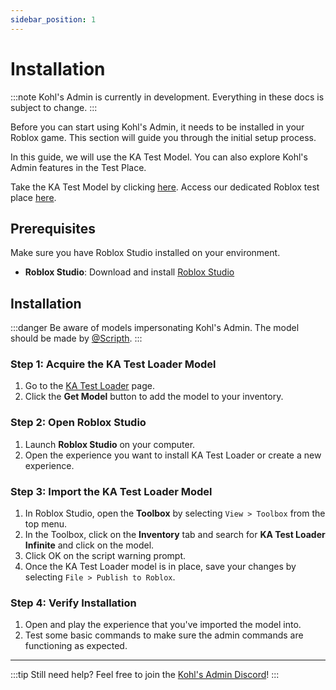 ```yaml
--- 
sidebar_position: 1
---
```


# Installation


:::note
Kohl's Admin is currently in development. Everything in these docs is subject to change.
:::

Before you can start using Kohl's Admin, it needs to be installed in your Roblox game. This section will guide you through the initial setup process.

In this guide, we will use the KA Test Model. You can also explore Kohl's Admin features in the Test Place.

<Tabs>
  <TabItem value="testmodel" label="KA Test Model" default>
    Take the KA Test Model by clicking <a href="https://create.roblox.com/store/asset/18525985332/KA" target="_blank" rel="noopener noreferrer">here</a>.
  </TabItem>
  <TabItem value="testplace" label="KA Test Place">
    Access our dedicated Roblox test place <a href="https://www.roblox.com/games/18274376677/KA-Demo" target="_blank" rel="noopener noreferrer">here</a>.
  </TabItem>
</Tabs>

## Prerequisites

Make sure you have Roblox Studio installed on your environment.

- **Roblox Studio**: Download and install [Roblox Studio](https://www.roblox.com/create)

## Installation

:::danger
Be aware of models impersonating Kohl's Admin. The model should be made by [@Scripth](https://www.roblox.com/users/44391621/profile).
:::

### Step 1: Acquire the KA Test Loader Model

1. Go to the [KA Test Loader](https://create.roblox.com/store/asset/18525985332/KA) page.
2. Click the **Get Model** button to add the model to your inventory.

### Step 2: Open Roblox Studio

1. Launch **Roblox Studio** on your computer.
2. Open the experience you want to install KA Test Loader or create a new experience.

### Step 3: Import the KA Test Loader Model

1. In Roblox Studio, open the **Toolbox** by selecting `View > Toolbox` from the top menu.
2. In the Toolbox, click on the **Inventory** tab and search for **KA Test Loader Infinite** and click on the model.
3. Click OK on the script warning prompt.
4. Once the KA Test Loader model is in place, save your changes by selecting `File > Publish to Roblox`.

### Step 4: Verify Installation

1. Open and play the experience that you've imported the model into.
2. Test some basic commands to make sure the admin commands are functioning as expected.

--- 

:::tip
Still need help? Feel free to join the [Kohl's Admin Discord](https://discord.gg/kohl)!
:::
